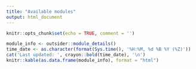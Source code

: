 ```yaml
---
title: "Available modules"
output: html_document
---
```


```r
knitr::opts_chunk$set(echo = TRUE, comment = '')
```

```r
module_info <- outsider::module_details()
time_date <- as.character(format(Sys.time(), '%H:%M, %d %B %Y (%Z)'))
cat('Last updated: ', crayon::bold(time_date), '\n')
knitr::kable(as.data.frame(module_info), format = "html")
```